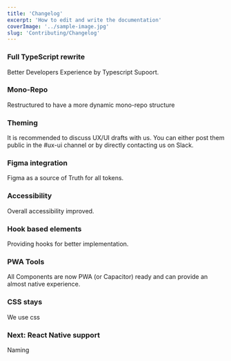 ```yaml
---
title: 'Changelog'
excerpt: 'How to edit and write the documentation'
coverImage: '../sample-image.jpg'
slug: 'Contributing/Changelog'
---
```


### Full TypeScript rewrite

Better Developers Experience by Typescript Supoort.

### Mono-Repo

Restructured to have a more dynamic mono-repo structure

### Theming

It is recommended to discuss UX/UI drafts with us. You can either post them public in the #ux-ui channel or by directly contacting us on Slack.

### Figma integration

Figma as a source of Truth for all tokens.

### Accessibility

Overall accessibility improved.

### Hook based elements

Providing hooks for better implementation.

### PWA Tools

All Components are now PWA (or Capacitor) ready and can provide an almost native experience.

### CSS stays

We use css

### Next: React Native support

Naming
